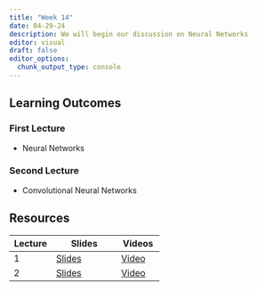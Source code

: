 ```yaml
---
title: "Week 14"
date: 04-29-24
description: We will begin our discussion on Neural Networks
editor: visual
draft: false
editor_options: 
  chunk_output_type: console
---
```


## Learning Outcomes

### First Lecture

-   Neural Networks

### Second Lecture

-   Convolutional Neural Networks

## Resources

| Lecture | Slides                                                          | Videos                                |
|----------------|-------------------------|----------------|
| 1       | [Slides](https://m408.inqs.info/lectures/14a.html#/title-slide) | [Video](https://youtu.be/JehCWeMOWho) |
| 2       | [Slides](https://m408.inqs.info/lectures/14b.html#/title-slide) | [Video](https://youtu.be/2OZJ002J8R8) |
